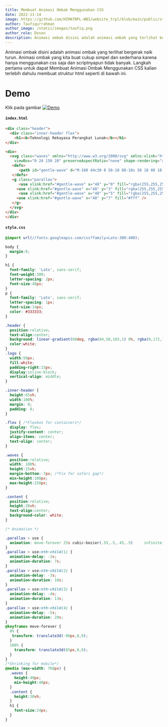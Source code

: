 ```yaml
---
title: Membuat Animasi Ombak Menggunakan CSS
date: 2022-11-14
image: https://github.com/HIMATRPL-WBI/website_trpl/blob/main/public/static/images/blog/demo_css_waves.png?raw=true
author: Taufiqurrahman
author_image: /static/images/taufiq.png
author_role: Dosen
description: Animasi ombak disini adalah animasi ombak yang terlihat bergerak naik turun. Animasi ombak yang kita buat cukup simpel dan sederhana karena hanya menggunakan css saja dan scriptnyapun tidak banyak. 
---
```


Animasi ombak disini adalah animasi ombak yang terlihat bergerak naik turun. Animasi ombak yang kita buat cukup simpel dan sederhana 
karena hanya menggunakan css saja dan scriptnyapun tidak banyak. Langkah pertama untuk dapat Membuat Animasi Ombak Menggunakan 
CSS kalian terlebih dahulu membuat struktur html seperti di bawah ini.

# Demo
Klik pada gambar
[![Demo](https://github.com/HIMATRPL-WBI/website_trpl/blob/main/public/static/images/blog/demo_css_waves.png?raw=true)](https://fiqgant.github.io/css-waves/)

#### **`index.html`**
```html
<div class="header">
  <div class="inner-header flex">
    <h1><b>Teknologi Rekayasa Perangkat Lunak</b></h1>
</div>

<div>
  <svg class="waves" xmlns="http://www.w3.org/2000/svg" xmlns:xlink="http://www.w3.org/1999/xlink"
    viewBox="0 24 150 28" preserveAspectRatio="none" shape-rendering="auto">
   <defs>
      <path id="gentle-wave" d="M-160 44c30 0 58-18 88-18s 58 18 88 18 58-18 88-18 58 18 88 18 v44h-352z" />
   </defs>
   <g class="parallax">
      <use xlink:href="#gentle-wave" x="48" y="0" fill="rgba(255,255,255,0.7" />
     <use xlink:href="#gentle-wave" x="48" y="3" fill="rgba(255,255,255,0.5)" />
      <use xlink:href="#gentle-wave" x="48" y="5" fill="rgba(255,255,255,0.3)" />
     <use xlink:href="#gentle-wave" x="48" y="7" fill="#fff" />
   </g>
  </svg>
</div>
</div>
```

#### **`style.css`**
```css
@import url(//fonts.googleapis.com/css?family=Lato:300:400);

body {
  margin:0;
}

h1 {
  font-family: 'Lato', sans-serif;
  font-weight:300;
  letter-spacing: 2px;
  font-size:48px;
}
p {
  font-family: 'Lato', sans-serif;
  letter-spacing: 1px;
  font-size:14px;
  color: #333333;
}

.header {
  position:relative;
  text-align:center;
  background: linear-gradient(60deg, rgba(84,58,183,1) 0%, rgba(0,172,193,1) 100%);
  color:white;
}
.logo {
  width:50px;
  fill:white;
  padding-right:15px;
  display:inline-block;
  vertical-align: middle;
}

.inner-header {
  height:65vh;
  width:100%;
  margin: 0;
  padding: 0;
}

.flex { /*Flexbox for containers*/
  display: flex;
  justify-content: center;
  align-items: center;
  text-align: center;
}

.waves {
  position:relative;
  width: 100%;
  height:15vh;
  margin-bottom:-7px; /*Fix for safari gap*/
  min-height:100px;
  max-height:150px;
}

.content {
  position:relative;
  height:20vh;
  text-align:center;
  background-color: white;
}

/* Animation */

.parallax > use {
  animation: move-forever 25s cubic-bezier(.55,.5,.45,.5)     infinite;
}
.parallax > use:nth-child(1) {
  animation-delay: -2s;
  animation-duration: 7s;
}
.parallax > use:nth-child(2) {
  animation-delay: -3s;
  animation-duration: 10s;
}
.parallax > use:nth-child(3) {
  animation-delay: -4s;
  animation-duration: 13s;
}
.parallax > use:nth-child(4) {
  animation-delay: -5s;
  animation-duration: 20s;
}
@keyframes move-forever {
  0% {
   transform: translate3d(-90px,0,0);
  }
  100% { 
    transform: translate3d(85px,0,0);
  }
}
/*Shrinking for mobile*/
@media (max-width: 768px) {
  .waves {
    height:40px;
    min-height:40px;
  }
  .content {
    height:30vh;
  }
  h1 {
    font-size:24px;
  }
}
```
